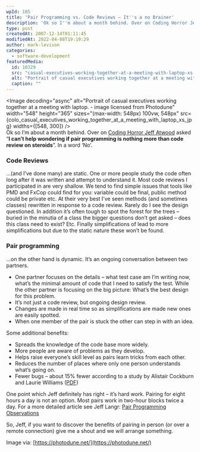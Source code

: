 ```yaml
---
wpId: 185
title: 'Pair Programming vs. Code Reviews – It''s a no Brainer'
description: 'Ok so I''m about a month behind. Over on Coding Horror Jeff Atwood asked "I can''t help wondering if pair programming is nothing more than code review on steroids". In a word ‘No''. Code Reviews ...(and I''ve done many) are static. One or more people study the code often long after it was written and ...'
type: post
createdAt: 2007-12-14T01:11:45
modifiedAt: 2022-04-08T19:19:29
author: mark-levison
categories:
  - software-development
featuredMedia:
  id: 10329
  src: "casual-executives-working-together-at-a-meeting-with-laptop-xs.jpg"
  alt: "Portrait of casual executives working together at a meeting with laptop. - image licensed from Photodune"
  caption: ""
---
```





<Image decoding="async" alt="Portrait of casual executives working together at a meeting with laptop. - image licensed from Photodune" width="548" height="365" sizes="(max-width: 548px) 100vw, 548px" src={colo_casual_executives_working_together_at_a_meeting_with_laptop_xs_jpg} widths={[548, 300]} />  
Ok so I’m about a month behind. Over on [Coding Horror Jeff Atwood](https://blog.codinghorror.com/pair-programming-vs-code-reviews/) asked “**I can’t help wondering if pair programming is nothing more than code review on steroids**”. In a word ‘No’.

### **Code Reviews**

…(and I’ve done many) are static. One or more people study the code often long after it was written and attempt to understand it. Most code reviews I participated in are very shallow. We tend to find simple issues that tools like PMD and FxCop could find for you: variable could be final, public method could be private etc. At their very best I’ve seen methods (and sometimes classes) rewritten in response to a code review. Rarely do I see the design questioned. In addition it’s often tough to spot the forest for the trees – buried in the minutia of a class the bigger questions don’t get asked – does this class need to exist? Etc. Finally simplifications of lead to more simplifications but due to the static nature these won’t be found.

### **Pair programming**

…on the other hand is dynamic. It’s an ongoing conversation between two partners.

*   One partner focuses on the details – what test case am I’m writing now, what’s the minimal amount of code that I need to satisfy the test. While the other partner is focusing on the big picture: What’s the best design for this problem.
*   It’s not just a code review, but ongoing design review.
*   Changes are made in real time so as simplifications are made new ones are easily spotted.
*   When one member of the pair is stuck the other can step in with an idea.

Some additional benefits:

*   Spreads the knowledge of the code base more widely.
*   More people are aware of problems as they develop.
*   Helps raise everyone’s skill level as pairs learn tricks from each other.
*   Reduces the number of places where only one person understands what’s going on.
*   Fewer bugs – about 15% fewer according to a study by Alistair Cockburn and Laurie Williams ([PDF](https://collaboration.csc.ncsu.edu/laurie/Papers/XPSardinia.PDF))

One point which Jeff definitely has right – it’s hard work. Pairing for eight hours a day is not an option. Most pairs work in two-hour blocks twice a day. For a more detailed article see Jeff Langr: [Pair Programming Observations](https://langrsoft.com/2005/01/09/pair-programming-observations/)

So, Jeff, if you want to discover the benefits of pairing in person (or over a remote connection) give me a shout and we will arrange something.

Image via: [https://photodune.net/](https://photodune.net/)